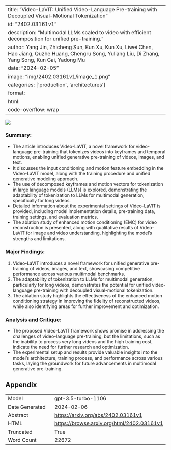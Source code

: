 
---
title: "Video-LaVIT: Unified Video-Language Pre-training with Decoupled Visual-Motional Tokenization"
id: "2402.03161v1"
description: "Multimodal LLMs scaled to video with efficient decomposition for unified pre-training."
author: Yang Jin, Zhicheng Sun, Kun Xu, Kun Xu, Liwei Chen, Hao Jiang, Quzhe Huang, Chengru Song, Yuliang Liu, Di Zhang, Yang Song, Kun Gai, Yadong Mu
date: "2024-02-05"
image: "img/2402.03161v1/image_1.png"
categories: ['production', 'architectures']
format:
  html:
    code-overflow: wrap
---

![](img/2402.03161v1/image_1.png)

### Summary:
- The article introduces Video-LaVIT, a novel framework for video-language pre-training that tokenizes videos into keyframes and temporal motions, enabling unified generative pre-training of videos, images, and text.
- It discusses the input conditioning and motion feature embedding in the Video-LaVIT model, along with the training procedure and unified generative modeling approach.
- The use of decomposed keyframes and motion vectors for tokenization in large language models (LLMs) is explored, demonstrating the adaptability of tokenization to LLMs for multimodal generation, specifically for long videos.
- Detailed information about the experimental settings of Video-LaVIT is provided, including model implementation details, pre-training data, training settings, and evaluation metrics.
- The ablation study of enhanced motion conditioning (EMC) for video reconstruction is presented, along with qualitative results of Video-LaVIT for image and video understanding, highlighting the model's strengths and limitations.

### Major Findings:
1. Video-LaVIT introduces a novel framework for unified generative pre-training of videos, images, and text, showcasing competitive performance across various multimodal benchmarks.
2. The adaptability of tokenization to LLMs for multimodal generation, particularly for long videos, demonstrates the potential for unified video-language pre-training with decoupled visual-motional tokenization.
3. The ablation study highlights the effectiveness of the enhanced motion conditioning strategy in improving the fidelity of reconstructed videos, while also identifying areas for further improvement and optimization.

### Analysis and Critique:
- The proposed Video-LaVIT framework shows promise in addressing the challenges of video-language pre-training, but the limitations, such as the inability to process very long videos and the high training cost, indicate the need for further research and optimization.
- The experimental setup and results provide valuable insights into the model's architecture, training process, and performance across various tasks, laying the groundwork for future advancements in multimodal generative pre-training.

## Appendix

|          |          |
|----------|----------|
| Model     | gpt-3.5-turbo-1106       |
| Date Generated     | 2024-02-06       |
| Abstract | [https://arxiv.org/abs/2402.03161v1](https://arxiv.org/abs/2402.03161v1)        |
| HTML     | [https://browse.arxiv.org/html/2402.03161v1](https://browse.arxiv.org/html/2402.03161v1)       |
| Truncated       | True       |
| Word Count       | 22672       |